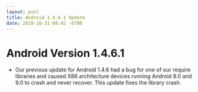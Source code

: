 ```yaml
---
layout: post
title: Android 1.4.6.1 Update
date: 2019-10-31 08:42 -0700
---
```


# Android Version 1.4.6.1

- Our previous update for Android 1.4.6 had a bug for one of our require libraries and caused X86
  architecture devices running Android 8.0 and 9.0 to crash and never recover. This update fixes the
  library crash.
